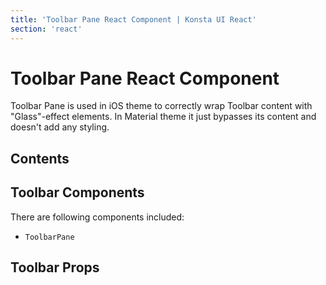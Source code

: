 ```yaml
---
title: 'Toolbar Pane React Component | Konsta UI React'
section: 'react'
---
```



# Toolbar Pane React Component

Toolbar Pane is used in iOS theme to correctly wrap Toolbar content with "Glass"-effect elements. In Material theme it just bypasses its content and doesn't add any styling.

## Contents

## Toolbar Components

There are following components included:

- `ToolbarPane`

## Toolbar Props

<ToolbarPaneProps />
